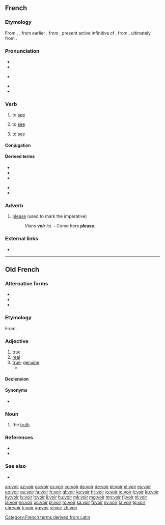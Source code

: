 ==French==

===Etymology===
From {{inh|fr|fro|veoir}}, {{m|fro|veir}}, from earlier {{m|fro|vedeir}}, from {{inh|fr|la|vidēre}}, present active infinitive of {{m|la|videō}}, from {{inh|fr|itc-pro|*widēō}}, ultimately from {{der|fr|ine-pro|*weyd-}}.

===Pronunciation===
* {{audio|Fr-voir.ogg|audio|lang=fr}}
* {{IPA|/vwaʁ/|lang=fr}}
* {{a|Louisiana}} {{IPA|[(v)wɒ(ɾ)]|lang=fr}}
* {{homophones|lang=fr|voire}}
* {{rhymes|waʁ|lang=fr}}

===Verb===
{{fr-verb}}

# to [[see]] {{gloss|visually}}
#: {{ux|fr|Je '''vois''' ma mère là-bas.|I see my mother over there.}}
# to [[see]] {{gloss|to understand}}
#: {{ux|fr|Tu '''vois''' que tu avais tort ?|Do you '''see''' that you were wrong?}}
# to [[see]] {{gloss|to visit, to go and see}}

====Conjugation====
{{fr-conj-auto}}

====Derived terms====
{{top2}}
* {{l|fr|n'y voir que du feu}}
* {{l|fr|prévoir}}
* {{l|fr|revoir}}
{{mid2}}
* {{l|fr|voyance}}
* {{l|fr|voyeur}}
{{bottom}}

===Adverb===
{{fr-adv}}

# {{lb|fr|Louisiana}} [[please]] (used to mark the imperative)
#: ''Viens '''voir''' ici.'' - Come here '''please'''.

===External links===
* {{R:TLFi}}

[[Category:French terms derived from Latin]]

----

==Old French==

===Alternative forms===
* {{l|fro|veir}}
* {{l|fro|vair}}
* {{l|fro|ver}}

===Etymology===
From {{inh|fro|la|vērus}}.

===Adjective===
{{fro-adj}}

# [[true]]
# [[real]]
# [[true]]; [[genuine]]
#* {{quote-book|year=circa 1150|author=Thomas d'Angleterre|title=Le Roman de Tristan|passage={{lang|fro|E cele, qui est '''veire''' amie}}|translation=And she, who is a true friend|page=176 (of the Champion Classiques edition, ISBN 2-7453-0520-4), line 2178}}

====Declension====
{{fro-decl-adj}}

====Synonyms====
* {{l|fro|verai}}

===Noun===
{{fro-noun|m}}

# the [[truth]]

===References===
* {{R:Godefroy}}
* {{R:Anglo-Norman On-Line Hub|veir}}

===See also===
* {{l|fro|veoir}}

[[an:voir]]
[[az:voir]]
[[ca:voir]]
[[cs:voir]]
[[co:voir]]
[[da:voir]]
[[de:voir]]
[[et:voir]]
[[el:voir]]
[[es:voir]]
[[eo:voir]]
[[eu:voir]]
[[fa:voir]]
[[fr:voir]]
[[gl:voir]]
[[ko:voir]]
[[hr:voir]]
[[io:voir]]
[[id:voir]]
[[it:voir]]
[[ku:voir]]
[[ky:voir]]
[[lv:voir]]
[[lt:voir]]
[[li:voir]]
[[hu:voir]]
[[mk:voir]]
[[mg:voir]]
[[mn:voir]]
[[fj:voir]]
[[nl:voir]]
[[ja:voir]]
[[no:voir]]
[[oc:voir]]
[[pl:voir]]
[[ro:voir]]
[[sa:voir]]
[[fi:voir]]
[[sv:voir]]
[[ta:voir]]
[[tg:voir]]
[[chr:voir]]
[[tr:voir]]
[[ug:voir]]
[[vi:voir]]
[[zh:voir]]